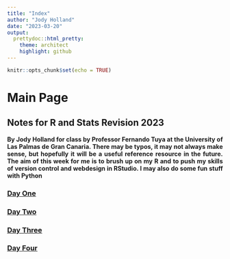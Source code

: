 ```yaml
---
title: "Index"
author: "Jody Holland"
date: "2023-03-20"
output:
  prettydoc::html_pretty:
    theme: architect
    highlight: github
---
```


```r
knitr::opts_chunk$set(echo = TRUE)
```

<style>
body {
text-align: justify}
</style>

# Main Page
## Notes for R and Stats Revision 2023


**By Jody Holland for class by Professor Fernando Tuya at the University of Las Palmas de Gran Canaria. There may be typos, it may not always make sense, but hopefully it will be a useful reference resource in the future. The aim of this week for me is to brush up on my R and to push my skills of version control and webdesign in RStudio. I may also do some fun stuff with Python**

### [**Day One**](day_1.html)
### [**Day Two**](day_2.html)
### [**Day Three**](day_3.html)
### [**Day Four**](day_4.html)
